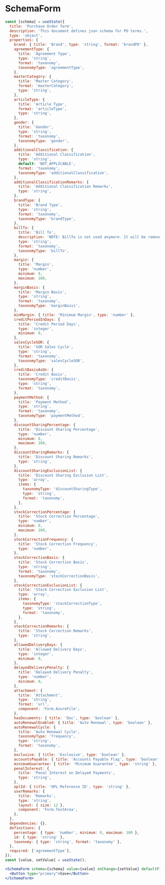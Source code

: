 
# SchemaForm

<Documenter component={SchemaForm}>

```jsx preview
const [schema] = useState({
  title: 'Purchase Order Term',
  description: 'This document defines json schema for PO terms.',
  type: 'object',
  properties: {
    brand: { title: 'Brand', type: 'string', format: 'brandPO' },
    agreementType: {
      title: 'Agreement Type',
      type: 'string',
      format: 'taxonomy',
      taxonomyType: 'agreementType',
    },
    masterCategory: {
      title: 'Master Category',
      format: 'masterCategory',
      type: 'string',
    },
    articleType: {
      title: 'Article Type',
      format: 'articleType',
      type: 'string',
    },
    gender: {
      title: 'Gender',
      type: 'string',
      format: 'taxonomy',
      taxonomyType: 'gender',
    },
    additionalClassification: {
      title: 'Additional Classification',
      type: 'string',
      default: 'NOT_APPLICABLE',
      format: 'taxonomy',
      taxonomyType: 'additionalClassification',
    },
    additionalClassificationRemarks: {
      title: 'Additional Classification Remarks',
      type: 'string',
    },
    brandType: {
      title: 'Brand Type',
      type: 'string',
      format: 'taxonomy',
      taxonomyType: 'brandType',
    },
    billTo: {
      title: 'Bill To',
      description: 'NOTE: BillTo is not used anymore. It will be removed soon.',
      type: 'string',
      format: 'taxonomy',
      taxonomyType: 'billTo',
    },
    margin: {
      title: 'Margin',
      type: 'number',
      minimum: 0,
      maximum: 100,
    },
    marginBasis: {
      title: 'Margin Basis',
      type: 'string',
      format: 'taxonomy',
      taxonomyType: 'marginBasis',
    },
    minMargin: { title: 'Minimum Margin', type: 'number' },
    creditPeriodInDays: {
      title: 'Credit Period Days',
      type: 'integer',
      minimum: 0,
    },
    salesCycleSOR: {
      title: 'SOR Sales Cycle',
      type: 'string',
      format: 'taxonomy',
      taxonomyType: 'salesCycleSOR',
    },
    creditBasisAsOn: {
      title: 'Credit Basis',
      taxonomyType: 'creditBasis',
      type: 'string',
      format: 'taxonomy',
    },
    paymentMethod: {
      title: 'Payment Method',
      type: 'string',
      format: 'taxonomy',
      taxonomyType: 'paymentMethod',
    },
    discountSharingPercentage: {
      title: 'Discount Sharing Percentage',
      type: 'number',
      minimum: 0,
      maximum: 100,
    },
    discountSharingRemarks: {
      title: 'Discount Sharing Remarks',
      type: 'string',
    },
    discountSharingExclusionList: {
      title: 'Discount Sharing Exclusion List',
      type: 'array',
      items: {
        taxonomyType: 'discountSharingType',
        type: 'string',
        format: 'taxonomy',
      },
    },
    stockCorrectionPercentage: {
      title: 'Stock Correction Percentage',
      type: 'number',
      minimum: 0,
      maximum: 100,
    },
    stockCorrectionFrequency: {
      title: 'Stock Correction Frequency',
      type: 'number',
    },
    stockCorrectionBasis: {
      title: 'Stock Correction Basis',
      type: 'string',
      format: 'taxonomy',
      taxonomyType: 'stockCorrectionBasis',
    },
    stockCorrectionExclusionList: {
      title: 'Stock Correction Exclusion List',
      type: 'array',
      items: {
        taxonomyType: 'stockCorrectionType',
        type: 'string',
        format: 'taxonomy',
      },
    },
    stockCorrectionRemarks: {
      title: 'Stock Correction Remarks',
      type: 'string',
    },
    allowedDeliveryDays: {
      title: 'Allowed Delivery Days',
      type: 'integer',
      minimum: 0,
    },
    delayedDeliveryPenalty: {
      title: 'Delayed Delivery Penalty',
      type: 'number',
      minimum: 0,
    },
    attachment: {
      title: 'Attachment',
      type: 'string',
      format: 'url',
      component: 'Form.AzureFile',
    },
    hasDocuments: { title: 'Doc', type: 'boolean' },
    autoRenewalEnabled: { title: 'Auto Renewal', type: 'boolean' },
    autoRenewalCycle: {
      title: 'Auto Renewal Cycle',
      taxonomyType: 'frequency',
      type: 'string',
      format: 'taxonomy',
    },
    exclusive: { title: 'Exclusive', type: 'boolean' },
    accountsPayable: { title: 'Accounts Payable Flag', type: 'boolean' },
    minimumGuarantee: { title: 'Minimum Guarantee', type: 'string' },
    penalInterest: {
      title: 'Penal Interest on Delayed Payments',
      type: 'string',
    },
    oplId: { title: 'OPL Reference ID', type: 'string' },
    userRemarks: {
      title: 'Remarks',
      type: 'string',
      layout: { size: 12 },
      component: 'Form.TextArea',
    },
  },
  dependencies: {},
  definitions: {
    percentage: { type: 'number', minimum: 0, maximum: 100 },
    id: { type: 'string' },
    taxonomy: { type: 'string', format: 'taxonomy' },
  },
  required: ['agreementType'],
});
const [value, setValue] = useState();

<SchemaForm schema={schema} value={value} onChange={setValue} defaultFieldSize={3}>
  <Button type="primary">Save</Button>
</SchemaForm>
```

</Documenter>
